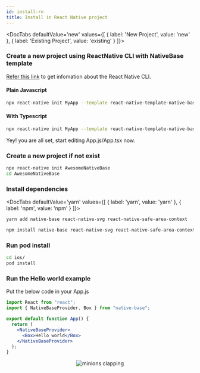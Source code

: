 ```yaml
---
id: install-rn
title: Install in React Native project
---
```



<DocTabs
  defaultValue='new'
  values={[
  { label: 'New Project', value: 'new' },
  { label: 'Existing Project', value: 'existing' }
  ]}>

<DocTabItem value="new">

### Create a new project using ReactNative CLI with NativeBase template

[Refer this link](https://github.com/react-native-community/cli#about) to get infomation about the React Native CLI.

<h4 style={{marginTop:"40px"}} className="mt-8 font-mono">Plain Javascript</h4>
<Box maxWidth="750px">

```bash
npx react-native init MyApp --template react-native-template-native-base
```

</Box>

<h4 className="mt-8 font-mono">With Typescript</h4>
<Box maxWidth="750px">

```bash
npx react-native init MyApp --template react-native-template-native-base-typescript
```

</Box>

Yey! you are all set, start editing App.js/App.tsx now.

</DocTabItem>

<DocTabItem value="existing">

### Create a new project if not exist

```bash
npx react-native init AwesomeNativeBase
cd AwesomeNativeBase
```

### Install dependencies

<DocTabs
defaultValue='yarn'
values={[
{ label: 'yarn', value: 'yarn' },
{ label: 'npm', value: 'npm' }
]}>

<DocTabItem value="yarn">

```bash
yarn add native-base react-native-svg react-native-safe-area-context
```

</DocTabItem>

<DocTabItem value="npm">

```bash
npm install native-base react-native-svg react-native-safe-area-context
```

</DocTabItem>

</DocTabs>

### Run pod install

```bash
cd ios/
pod install
```

### Run the Hello world example

Put the below code in your App.js

```jsx
import React from "react";
import { NativeBaseProvider, Box } from "native-base";

export default function App() {
  return (
    <NativeBaseProvider>
      <Box>Hello world</Box>
    </NativeBaseProvider>
  );
}
```

</DocTabItem>

</DocTabs>

<Center>
  <AspectRatio ratio={2.21} w="100%" maxW="500">
    <Image source={{ uri: "/img/minion.gif" }} alt="minions clapping" />
  </AspectRatio>
</Center>

<Box>
  <Box mt="4" mb="8">
    <HStack pl="0" ml="0">
      <TileLink
        title="Customize NativeBaseProvider"
        url="setup-provider"
        description="NativeBaseProvider provides theme throughout your application"
        className="bg-blueGray-600 mt-2"
      />
      <TileLink
        title="Theme"
        url="default-theme"
        description="Read more about the default NativeBase theme and how to override it"
        className="bg-blueGray-600  mt-2"
      />
    </HStack>
    <Box mt="2" pl="0" ml="0">
      <TileLink
        title="Utility props"
        url="utility-props"
        description="Shorthands of commonly used styling props which maps with the provided theme"
        className="bg-blueGray-600"
      />
    </Box>
  </Box>
</Box>
